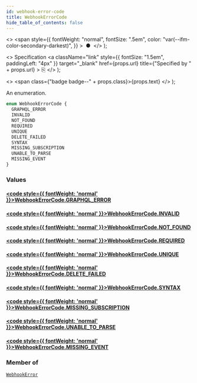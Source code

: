 ```yaml
---
id: webhook-error-code
title: WebhookErrorCode
hide_table_of_contents: false
---
```


  <>
    <span
      style={{
        fontWeight: "normal",
        fontSize: ".5em",
        color: "var(--ifm-color-secondary-darkest)",
      }}
    >
      &nbsp;●&nbsp;
    </span>
  </>
);

  <>
    Specification
    <a
      className="link"
      style={{ fontSize: "1.5em", paddingLeft: "4px" }}
      target="\_blank"
      href={props.url}
      title={"Specified by " + props.url}
    >
      ⎘
    </a>
  </>
);

  <>
    <span class={"badge badge--" + props.class}>{props.text}</span>
  </>
);

An enumeration.

```graphql
enum WebhookErrorCode {
  GRAPHQL_ERROR
  INVALID
  NOT_FOUND
  REQUIRED
  UNIQUE
  DELETE_FAILED
  SYNTAX
  MISSING_SUBSCRIPTION
  UNABLE_TO_PARSE
  MISSING_EVENT
}
```

### Values

#### [<code style={{ fontWeight: 'normal' }}>WebhookErrorCode.<b>GRAPHQL_ERROR</b></code>](#)

>

#### [<code style={{ fontWeight: 'normal' }}>WebhookErrorCode.<b>INVALID</b></code>](#)

>

#### [<code style={{ fontWeight: 'normal' }}>WebhookErrorCode.<b>NOT_FOUND</b></code>](#)

>

#### [<code style={{ fontWeight: 'normal' }}>WebhookErrorCode.<b>REQUIRED</b></code>](#)

>

#### [<code style={{ fontWeight: 'normal' }}>WebhookErrorCode.<b>UNIQUE</b></code>](#)

>

#### [<code style={{ fontWeight: 'normal' }}>WebhookErrorCode.<b>DELETE_FAILED</b></code>](#)

>

#### [<code style={{ fontWeight: 'normal' }}>WebhookErrorCode.<b>SYNTAX</b></code>](#)

>

#### [<code style={{ fontWeight: 'normal' }}>WebhookErrorCode.<b>MISSING_SUBSCRIPTION</b></code>](#)

>

#### [<code style={{ fontWeight: 'normal' }}>WebhookErrorCode.<b>UNABLE_TO_PARSE</b></code>](#)

>

#### [<code style={{ fontWeight: 'normal' }}>WebhookErrorCode.<b>MISSING_EVENT</b></code>](#)

>

### Member of

[`WebhookError`](../../api-reference/objects/webhook-error) <Badge class="secondary" text="object"/>
